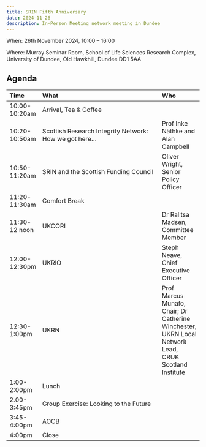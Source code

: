 ```yaml
---
title: SRIN Fifth Anniversary 
date: 2024-11-26
description: In-Person Meeting network meeting in Dundee
---
```


When: 26th November 2024, 10:00 – 16:00 

Where: Murray Seminar Room, School of Life Sciences Research Complex, University of Dundee, Old Hawkhill, Dundee DD1 5AA

## Agenda

| Time | What | Who |
|:-----|:---------------------------|:------|
| 10:00-10:20am | Arrival, Tea & Coffee |
| 10:20-10:50am | Scottish Research Integrity Network: How we got here… | Prof Inke Näthke and Alan Campbell |
|10:50-11:20am | SRIN and the Scottish Funding Council | Oliver Wright, Senior Policy Officer |
| 11:20-11:30am | Comfort Break | |
| 11:30-12 noon | UKCORI | Dr Ralitsa Madsen, Committee Member |
| 12:00-12:30pm | UKRIO | Steph Neave, Chief Executive Officer |
| 12:30-1:00pm | UKRN | Prof Marcus Munafo, Chair; Dr Catherine Winchester, UKRN Local Network Lead, CRUK Scotland Institute |
| 1:00-2:00pm | Lunch | |
| 2.00-3:45pm | Group Exercise: Looking to the Future | |
| 3:45-4:00pm | AOCB | |
| 4:00pm | Close | |
